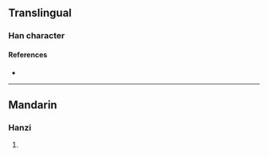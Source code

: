 {{character info/new}}
==Translingual==

===Han character===
{{Han char|rn=86|rad=火|as=13|sn=17|four=94827|canj=FTWB|ids=⿰火萬}}

====References====
* {{Han ref|kx=0684.280|dkj=19466|hdz=32240.080|uh=71E4|ud=29156|bh=ED60|bd=60768}}

----

==Mandarin==

===Hanzi===
{{cmn-hanzi|pin=[[tài]] ([[tai4]])|wg=t'ai<sup>4</sup>}}

# {{defn|lang=cmn|sort=火13}}